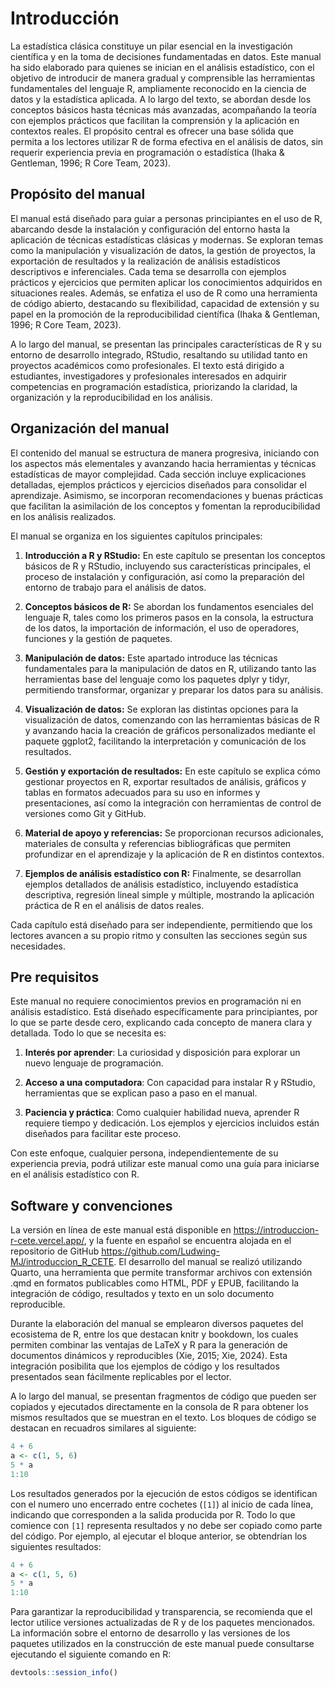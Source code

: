 # Introducción {.unnumbered}

La estadística clásica constituye un pilar esencial en la investigación científica y en la toma de decisiones fundamentadas en datos. Este manual ha sido elaborado para quienes se inician en el análisis estadístico, con el objetivo de introducir de manera gradual y comprensible las herramientas fundamentales del lenguaje R, ampliamente reconocido en la ciencia de datos y la estadística aplicada. A lo largo del texto, se abordan desde los conceptos básicos hasta técnicas más avanzadas, acompañando la teoría con ejemplos prácticos que facilitan la comprensión y la aplicación en contextos reales. El propósito central es ofrecer una base sólida que permita a los lectores utilizar R de forma efectiva en el análisis de datos, sin requerir experiencia previa en programación o estadística (Ihaka & Gentleman, 1996; R Core Team, 2023).

## Propósito del manual

El manual está diseñado para guiar a personas principiantes en el uso de R, abarcando desde la instalación y configuración del entorno hasta la aplicación de técnicas estadísticas clásicas y modernas. Se exploran temas como la manipulación y visualización de datos, la gestión de proyectos, la exportación de resultados y la realización de análisis estadísticos descriptivos e inferenciales. Cada tema se desarrolla con ejemplos prácticos y ejercicios que permiten aplicar los conocimientos adquiridos en situaciones reales. Además, se enfatiza el uso de R como una herramienta de código abierto, destacando su flexibilidad, capacidad de extensión y su papel en la promoción de la reproducibilidad científica (Ihaka & Gentleman, 1996; R Core Team, 2023).

A lo largo del manual, se presentan las principales características de R y su entorno de desarrollo integrado, RStudio, resaltando su utilidad tanto en proyectos académicos como profesionales. El texto está dirigido a estudiantes, investigadores y profesionales interesados en adquirir competencias en programación estadística, priorizando la claridad, la organización y la reproducibilidad en los análisis.

## Organización del manual

El contenido del manual se estructura de manera progresiva, iniciando con los aspectos más elementales y avanzando hacia herramientas y técnicas estadísticas de mayor complejidad. Cada sección incluye explicaciones detalladas, ejemplos prácticos y ejercicios diseñados para consolidar el aprendizaje. Asimismo, se incorporan recomendaciones y buenas prácticas que facilitan la asimilación de los conceptos y fomentan la reproducibilidad en los análisis realizados.

El manual se organiza en los siguientes capítulos principales:

1.  **Introducción a R y RStudio:** En este capítulo se presentan los conceptos básicos de R y RStudio, incluyendo sus características principales, el proceso de instalación y configuración, así como la preparación del entorno de trabajo para el análisis de datos.

2.  **Conceptos básicos de R:** Se abordan los fundamentos esenciales del lenguaje R, tales como los primeros pasos en la consola, la estructura de los datos, la importación de información, el uso de operadores, funciones y la gestión de paquetes.

3.  **Manipulación de datos:** Este apartado introduce las técnicas fundamentales para la manipulación de datos en R, utilizando tanto las herramientas base del lenguaje como los paquetes dplyr y tidyr, permitiendo transformar, organizar y preparar los datos para su análisis.

4.  **Visualización de datos:** Se exploran las distintas opciones para la visualización de datos, comenzando con las herramientas básicas de R y avanzando hacia la creación de gráficos personalizados mediante el paquete ggplot2, facilitando la interpretación y comunicación de los resultados.

5.  **Gestión y exportación de resultados:** En este capítulo se explica cómo gestionar proyectos en R, exportar resultados de análisis, gráficos y tablas en formatos adecuados para su uso en informes y presentaciones, así como la integración con herramientas de control de versiones como Git y GitHub.

6.  **Material de apoyo y referencias:** Se proporcionan recursos adicionales, materiales de consulta y referencias bibliográficas que permiten profundizar en el aprendizaje y la aplicación de R en distintos contextos.

7.  **Ejemplos de análisis estadístico con R:** Finalmente, se desarrollan ejemplos detallados de análisis estadístico, incluyendo estadística descriptiva, regresión lineal simple y múltiple, mostrando la aplicación práctica de R en el análisis de datos reales.

Cada capítulo está diseñado para ser independiente, permitiendo que los lectores avancen a su propio ritmo y consulten las secciones según sus necesidades.

## Pre requisitos

Este manual no requiere conocimientos previos en programación ni en análisis estadístico. Está diseñado específicamente para principiantes, por lo que se parte desde cero, explicando cada concepto de manera clara y detallada. Todo lo que se necesita es:

1.  **Interés por aprender**: La curiosidad y disposición para explorar un nuevo lenguaje de programación.

2.  **Acceso a una computadora**: Con capacidad para instalar R y RStudio, herramientas que se explican paso a paso en el manual.

3.  **Paciencia y práctica**: Como cualquier habilidad nueva, aprender R requiere tiempo y dedicación. Los ejemplos y ejercicios incluidos están diseñados para facilitar este proceso.

Con este enfoque, cualquier persona, independientemente de su experiencia previa, podrá utilizar este manual como una guía para iniciarse en el análisis estadístico con R.

## Software y convenciones

La versión en línea de este manual está disponible en <https://introduccion-r-cete.vercel.app/>, y la fuente en español se encuentra alojada en el repositorio de GitHub <https://github.com/Ludwing-MJ/introduccion_R_CETE>. El desarrollo del manual se realizó utilizando Quarto, una herramienta que permite transformar archivos con extensión .qmd en formatos publicables como HTML, PDF y EPUB, facilitando la integración de código, resultados y texto en un solo documento reproducible.

Durante la elaboración del manual se emplearon diversos paquetes del ecosistema de R, entre los que destacan knitr y bookdown, los cuales permiten combinar las ventajas de LaTeX y R para la generación de documentos dinámicos y reproducibles (Xie, 2015; Xie, 2024). Esta integración posibilita que los ejemplos de código y los resultados presentados sean fácilmente replicables por el lector.

A lo largo del manual, se presentan fragmentos de código que pueden ser copiados y ejecutados directamente en la consola de R para obtener los mismos resultados que se muestran en el texto. Los bloques de código se destacan en recuadros similares al siguiente:

```r
4 + 6
a <- c(1, 5, 6)
5 * a
1:10
```

Los resultados generados por la ejecución de estos códigos se identifican con el numero uno encerrado entre cochetes (`[1]`) al inicio de cada línea, indicando que corresponden a la salida producida por R. Todo lo que comience con `[1]` representa resultados y no debe ser copiado como parte del código. Por ejemplo, al ejecutar el bloque anterior, se obtendrían los siguientes resultados:

```r
4 + 6
a <- c(1, 5, 6)
5 * a
1:10
```

Para garantizar la reproducibilidad y transparencia, se recomienda que el lector utilice versiones actualizadas de R y de los paquetes mencionados. La información sobre el entorno de desarrollo y las versiones de los paquetes utilizados en la construcción de este manual puede consultarse ejecutando el siguiente comando en R:

```r
devtools::session_info()
```
